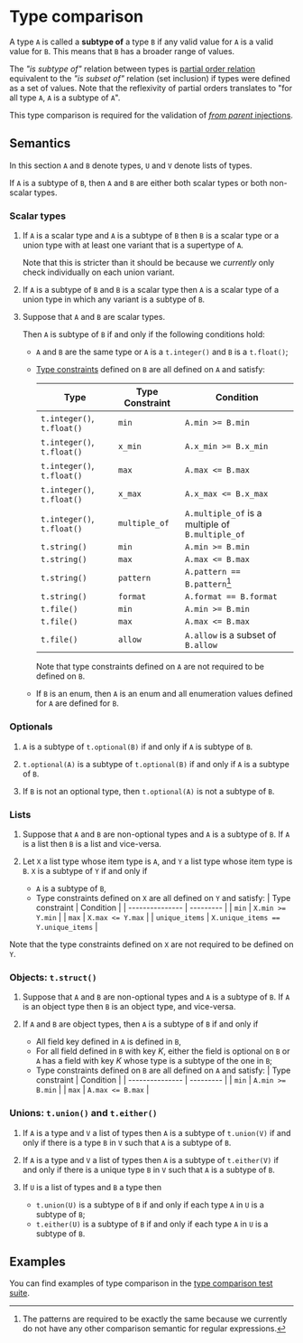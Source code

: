 # Type comparison

A type `A` is called a **subtype of** a type `B` if any valid value for `A` is a valid value for `B`.
This means that `B` has a broader range of values.

The _"is subtype of"_ relation between types is [partial order relation](https://en.wikipedia.org/wiki/Partially_ordered_set)
equivalent to the _"is subset of"_ relation (set inclusion) if types were defined as a set of values.
Note that the reflexivity of partial orders translates to "for all type `A`, `A` is a subtype of `A`".

This type comparison is required for the validation of [_from parent_ injections](/docs/reference/types/injections#parent).

## Semantics

In this section `A` and `B` denote types, `U` and `V` denote lists of types.

If `A` is a subtype of `B`, then `A` and `B` are either both scalar types or both non-scalar types.

### Scalar types

1. If `A` is a scalar type and `A` is a subtype of `B` then
    `B` is a scalar type or a union type with at least one variant that is a supertype of `A`.

    Note that this is stricter than it should be because we _currently_ only check individually on each union variant.

1. If `A` is a subtype of `B` and `B` is a scalar type then
    `A` is a scalar type of a union type in which any variant is a subtype of `B`.

1. Suppose that `A` and `B` are scalar types.

    Then `A` is subtype of `B` if and only if the following conditions hold:

    - `A` and `B` are the same type or `A` is a `t.integer()` and `B` is a `t.float()`;

    - [Type constraints](/docs/reference/types) defined on `B` are all defined on `A` and satisfy:

        | Type | Type Constraint | Condition |
        | ---- | --------------- | --------- |
        | `t.integer()`, `t.float()` | `min` | `A.min >= B.min` |
        | `t.integer()`, `t.float()` | `x_min` | `A.x_min >= B.x_min` |
        | `t.integer()`, `t.float()` | `max` | `A.max <= B.max` |
        | `t.integer()`, `t.float()` | `x_max` | `A.x_max <= B.x_max` |
        | `t.integer()`, `t.float()` | `multiple_of` | `A.multiple_of` is a multiple of `B.multiple_of` |
        | `t.string()` | `min` | `A.min >= B.min` |
        | `t.string()` | `max` | `A.max <= B.max` |
        | `t.string()` | `pattern` | `A.pattern == B.pattern`[^pat] |
        | `t.string()` | `format` | `A.format == B.format` |
        | `t.file()` | `min` | `A.min >= B.min` |
        | `t.file()` | `max` | `A.max <= B.max` |
        | `t.file()` | `allow` | `A.allow` is a subset of `B.allow` |

        [^pat]: The patterns are required to be exactly the same
        because we currently do not have any other comparison semantic for regular expressions.

        Note that type constraints defined on `A` are not required to be defined on `B`.

    - If `B` is an enum, then `A` is an enum and all enumeration values defined for `A` are defined for `B`.

### Optionals

1. `A` is a subtype of `t.optional(B)` if and only if `A` is subtype of `B`.

2. `t.optional(A)` is a subtype of `t.optional(B)` if and only if `A` is a subtype of `B`.

3. If `B` is not an optional type, then `t.optional(A)` is not a subtype of `B`.

### Lists

1. Suppose that `A` and `B` are non-optional types and `A` is a subtype of `B`.
    If `A` is a list then `B` is a list and vice-versa.

2. Let `X` a list type whose item type is `A`, and `Y` a list type whose item type is `B`.
   `X` is a subtype of `Y` if and only if 
    - `A` is a subtype of `B`,
    - Type constraints defined on `X` are all defined on `Y` and satisfy:
        | Type constraint | Condition |
        | --------------- | --------- |
        | `min` | `X.min >= Y.min` |
        | `max` | `X.max <= Y.max` |
        | `unique_items` | `X.unique_items == Y.unique_items` |

  Note that the type constraints defined on `X` are not required to be defined on `Y`.


### Objects: `t.struct()`

1. Suppose that `A` and `B` are non-optional types and `A` is a subtype of `B`.
   If `A` is an object type then `B` is an object type, and vice-versa.

2. If `A` and `B` are object types, then
  `A` is a subtype of `B` if and only if
    - All field key defined in `A` is defined in `B`,
    - For all field defined in `B` with key _K_,
      either the field is optional on `B`
      or `A` has a field with key _K_ whose type is a subtype of the one in `B`;
    - Type constraints defined on `B` are all defined on `A` and satisfy:
        | Type constraint | Condition |
        | --------------- | --------- |
        | `min` | `A.min >= B.min` |
        | `max` | `A.max <= B.max` |

### Unions: `t.union()` and `t.either()`

1. If `A` is a type and `V` a list of types then
    `A` is a subtype of `t.union(V)` if and only if
    there is a type `B` in `V` such that `A` is a subtype of `B`.

2. If `A` is a type and `V` a list of types then
    `A` is a subtype of `t.either(V)` if and only if
    there is a unique type `B` in `V` such that `A` is a subtype of `B`.

3. If `U` is a list of types and `B` a type then
   - `t.union(U)` is a subtype of `B` if and only if
    each type `A` in `U` is a subtype of `B`;
   - `t.either(U)` is a subtype of `B` if and only if
    each type `A` in `U` is a subtype of `B`.

## Examples

You can find examples of type comparison in the
[type comparison test suite](https://github.com/metatypedev/metatype/blob/main/tests/schema_validation/type_comparison.py).

